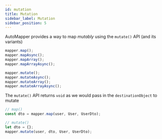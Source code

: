 ```yaml
---
id: mutation
title: Mutation
sidebar_label: Mutation
sidebar_position: 5
---
```


AutoMapper provides a way to map _mutably_ using the `mutate()` API (and its variants)

```ts
mapper.map();
mapper.mapAsync();
mapper.mapArray();
mapper.mapArrayAsync();

mapper.mutate();
mapper.mutateAsync();
mapper.mutateArray();
mapper.mutateArrayAsync();
```

The `mutate()` API returns `void` as we would pass in the `destinationObject` to mutate

```ts
// map()
const dto = mapper.map(user, User, UserDto);

// mutate()
let dto = {};
mapper.mutate(user, dto, User, UserDto);
```
